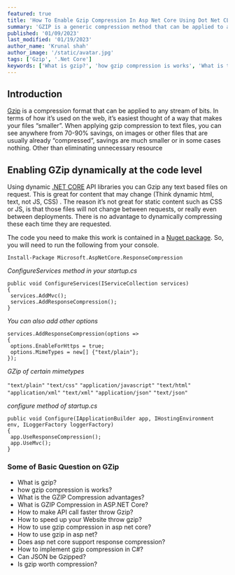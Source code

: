 ```yaml
---
featured: true
title: 'How To Enable Gzip Compression In Asp Net Core Using Dot Net CLI With Example'
summary: 'GZIP is a generic compression method that can be applied to any stream of bits, need to do some configration changes in startup file in Dot Net core CLI 6'
published: '01/09/2023'
last_modified: '01/19/2023'
author_name: 'Krunal shah'
author_image: '/static/avatar.jpg'
tags: ['Gzip', '.Net Core']
keywords: ['What is gzip?', 'how gzip compression is works', 'What is the GZIP Compression advantages?','GZIP Compression in ASP.NET Core','How to make API call faster throw Gzip','How to speed up your Website throw gzip','ResponseCompression','AddResponseCompression', 'EnableForHttps', 'UseResponseCompression','How to use gzip compression in asp net core?','How to use gzip in asp net?','Does asp net core support response compression?','How to implement gzip compression in C#?','Can JSON be Gzipped?','Is gzip worth compression?']
---
```


## Introduction

[Gzip](https://en.wikipedia.org/wiki/Gzip) is a compression format that can be applied to any stream of bits. In terms of how it’s used on the web, it’s easiest thought of a way that makes your files “smaller”. When applying gzip compression to text files, you can see anywhere from 70-90% savings, on images or other files that are usually already “compressed”, savings are much smaller or in some cases nothing. Other than eliminating unnecessary resource

## Enabling GZip dynamically at the code level

Using dynamic [.NET CORE](https://dotnet.microsoft.com/en-us/) API libraries you can Gzip any text based files on request. This is great for content that may change (Think dynamic html, text, not JS, CSS) . The reason it’s not great for static content such as CSS or JS, is that those files will not change between requests, or really even between deployments. There is no advantage to dynamically compressing these each time they are requested.

The code you need to make this work is contained in a [Nuget package](https://www.nuget.org/packages). So, you will need to run the following from your console.

`Install-Package Microsoft.AspNetCore.ResponseCompression`

*ConfigureServices method in your startup.cs*

```CSharp
public void ConfigureServices(IServiceCollection services)
{
 services.AddMvc();
 services.AddResponseCompression();
}
```

*You can also add other options*

```CSharp
services.AddResponseCompression(options =>
{
 options.EnableForHttps = true;
 options.MimeTypes = new[] {"text/plain"};
});
```

*GZip of certain mimetypes*

`"text/plain"`
`"text/css"`
`"application/javascript"`
`"text/html"`
`"application/xml"`
`"text/xml"`
`"application/json"`
`"text/json"`

*configure method of startup.cs*

```CSharp
public void Configure(IApplicationBuilder app, IHostingEnvironment env, ILoggerFactory loggerFactory)
{
 app.UseResponseCompression();
 app.UseMvc();
}
```

### Some of Basic Question on GZip

* What is gzip?
* how gzip compression is works?
* What is the GZIP Compression advantages?
* What is GZIP Compression in ASP.NET Core?
* How to make API call faster throw Gzip?
* How to speed up your Website throw gzip?
* How to use gzip compression in asp net core?
* How to use gzip in asp net?
* Does asp net core support response compression?
* How to implement gzip compression in C#?
* Can JSON be Gzipped?
* Is gzip worth compression?